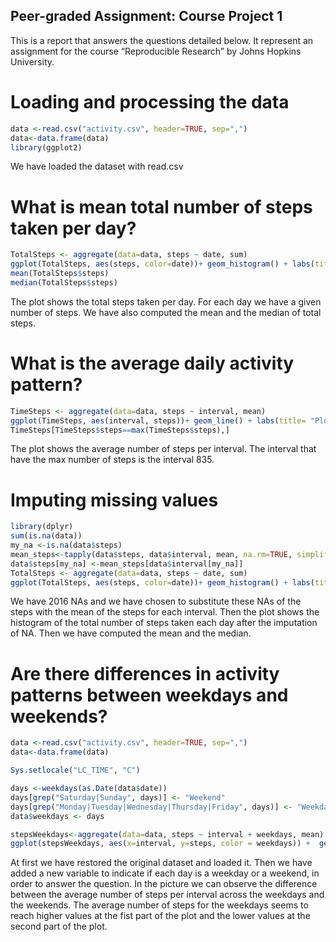 Peer-graded Assignment: Course Project 1
-------------------------------------------------------------------------------------
This is a report that answers the questions detailed below. It represent an assignment for the course "Reproducible Research" by Johns Hopkins University.


# Loading and processing the data
```{r, echo=TRUE}
data <-read.csv("activity.csv", header=TRUE, sep=",")
data<-data.frame(data)
library(ggplot2)
```

We have loaded the dataset with read.csv

# What is mean total number of steps taken per day?
```{r, echo=TRUE}
TotalSteps <- aggregate(data=data, steps ~ date, sum)
ggplot(TotalSteps, aes(steps, color=date))+ geom_histogram() + labs(title= "Total number of steps taken per day")
mean(TotalSteps$steps)
median(TotalSteps$steps)
```

The plot shows the total steps taken per day. For each day we have a given number of steps.
We have also computed the mean and the median of total steps.

# What is the average daily activity pattern?

```{r, echo=TRUE}
TimeSteps <- aggregate(data=data, steps ~ interval, mean)
ggplot(TimeSteps, aes(interval, steps))+ geom_line() + labs(title= "Plot of the average number of steps")
TimeSteps[TimeSteps$steps==max(TimeSteps$steps),]
```

The plot shows the average number of steps per interval. The interval that have the max number of steps is the interval 835.

# Imputing missing values

```{r, echo=TRUE}
library(dplyr)
sum(is.na(data))
my_na <-is.na(data$steps)
mean_steps<-tapply(data$steps, data$interval, mean, na.rm=TRUE, simplify = TRUE)
data$steps[my_na] <-mean_steps[data$interval[my_na]]
TotalSteps <- aggregate(data=data, steps ~ date, sum)
ggplot(TotalSteps, aes(steps, color=date))+ geom_histogram() + labs(title= "Total number of steps taken per day after imputation of NA")
```

We have 2016 NAs and we have chosen to substitute these NAs of the steps with the mean of the steps for each interval.
Then the plot shows the  histogram of the total number of steps taken each day after the imputation of NA.
Then we have computed the mean and the median.

# Are there differences in activity patterns between weekdays and weekends?

```{r, echo=TRUE}
data <-read.csv("activity.csv", header=TRUE, sep=",")
data<-data.frame(data)

Sys.setlocale("LC_TIME", "C")

days <-weekdays(as.Date(data$date)) 
days[grep("Saturday|Sunday", days)] <- "Weekend" 
days[grep("Monday|Tuesday|Wednesday|Thursday|Friday", days)] <- "Weekday" 
data$weekdays <- days 

stepsWeekdays<-aggregate(data=data, steps ~ interval + weekdays, mean)
ggplot(stepsWeekdays, aes(x=interval, y=steps, color = weekdays)) +  geom_line() + labs(title= "Average number of steps taken per 5-minute interval across weekdays and weekends")
```

At first we have restored the original dataset and loaded it. Then we have added a new variable to indicate if each day is a weekday or a weekend, in order to answer the question.
In the picture we can observe the difference between the average number of steps per interval across the weekdays and the weekends. The average number of steps for the weekdays seems to reach higher values at the fist part of the plot and the lower values at the second part of the plot.







